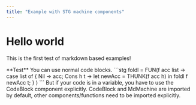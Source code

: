 ```yaml
---
title: "Example with STG machine components"
---
```



# Hello world
This is the first test of markdown based examples!

<MdMachine client:load step={176} program={code} garbage_collection collapse_indirections>
	**Test**
	You can use normal code blocks.
	```stg
	foldl = FUN(f acc list -> 
		case list of {
		Nil  -> acc;
		Cons h t -> let newAcc = THUNK(f acc h)
					in foldl f newAcc t;
		}
	)
	```
	But if your code is in a variable, you have to use the CodeBlock component explicitly.
	CodeBlock and MdMachine are imported by default, other components/functions need to be imported explicitly.
	<CodeBlock code={code} lang={"stg"} file={undefined}/>
	<stack/>
	<heap/>
</MdMachine>

